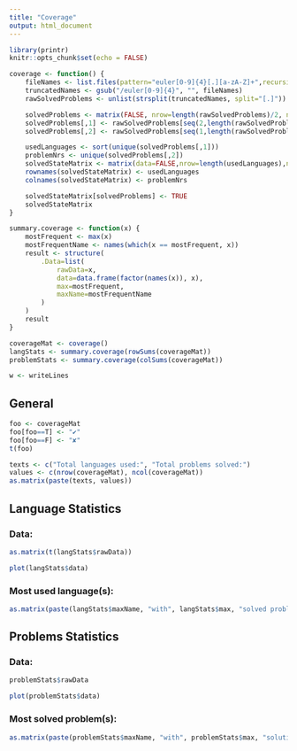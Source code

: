 ```yaml
---
title: "Coverage"
output: html_document
---
```


```r
library(printr)
knitr::opts_chunk$set(echo = FALSE)
```

```r
coverage <- function() {
    fileNames <- list.files(pattern="euler[0-9]{4}[.][a-zA-Z]+",recursive=T)
    truncatedNames <- gsub("/euler[0-9]{4}", "", fileNames)
    rawSolvedProblems <- unlist(strsplit(truncatedNames, split="[.]"))

    solvedProblems <- matrix(FALSE, nrow=length(rawSolvedProblems)/2, ncol=2)
    solvedProblems[,1] <- rawSolvedProblems[seq(2,length(rawSolvedProblems),by=2)]
    solvedProblems[,2] <- rawSolvedProblems[seq(1,length(rawSolvedProblems),by=2)]

    usedLanguages <- sort(unique(solvedProblems[,1]))
    problemNrs <- unique(solvedProblems[,2])
    solvedStateMatrix <- matrix(data=FALSE,nrow=length(usedLanguages),ncol=length(problemNrs))
    rownames(solvedStateMatrix) <- usedLanguages
    colnames(solvedStateMatrix) <- problemNrs

    solvedStateMatrix[solvedProblems] <- TRUE
    solvedStateMatrix
}

summary.coverage <- function(x) {
    mostFrequent <- max(x)
    mostFrequentName <- names(which(x == mostFrequent, x))
    result <- structure(
        .Data=list(
            rawData=x,
            data=data.frame(factor(names(x)), x),
            max=mostFrequent, 
            maxName=mostFrequentName
        )
    )
    result
}

coverageMat <- coverage()
langStats <- summary.coverage(rowSums(coverageMat))
problemStats <- summary.coverage(colSums(coverageMat))

w <- writeLines
```

## General

```r
foo <- coverageMat
foo[foo==T] <- "✔"
foo[foo==F] <- "✘"
t(foo)
```

```r
texts <- c("Total languages used:", "Total problems solved:")
values <- c(nrow(coverageMat), ncol(coverageMat))
as.matrix(paste(texts, values))
```

## Language Statistics

### Data:
```r
as.matrix(t(langStats$rawData))
```

```r
plot(langStats$data)
```

### Most used language(s):
```r
as.matrix(paste(langStats$maxName, "with", langStats$max, "solved problems"))
```

## Problems Statistics

### Data:
```r
problemStats$rawData
```

```r
plot(problemStats$data)
```

### Most solved problem(s):
```r
as.matrix(paste(problemStats$maxName, "with", problemStats$max, "solutions"))
```
